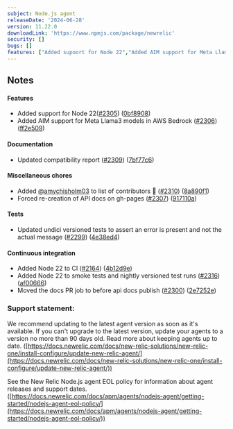 ```yaml
---
subject: Node.js agent
releaseDate: '2024-06-28'
version: 11.22.0
downloadLink: 'https://www.npmjs.com/package/newrelic'
security: []
bugs: []
features: ["Added supoort for Node 22","Added AIM support for Meta Llama3 models in AWS Bedrock"]
---
```


## Notes

#### Features

* Added support for Node 22([#2305](https://github.com/newrelic/node-newrelic/pull/2305)) ([0bf8908](https://github.com/newrelic/node-newrelic/commit/0bf89081a59fe598b22613257f519c171149c454))
* Added AIM support for Meta Llama3 models in AWS Bedrock ([#2306](https://github.com/newrelic/node-newrelic/pull/2306)) ([ff2e509](https://github.com/newrelic/node-newrelic/commit/ff2e509913c2169c274387db461edffeee896834))

#### Documentation

* Updated compatibility report ([#2309](https://github.com/newrelic/node-newrelic/pull/2309)) ([7bf77c6](https://github.com/newrelic/node-newrelic/commit/7bf77c6b41d8313c6837293f42901c6e13954af4))

#### Miscellaneous chores

* Added [@amychisholm03](https://github.com/amychisholm03) to list of contributors 🎉 ([#2310](https://github.com/newrelic/node-newrelic/pull/2310)) ([8a890f1](https://github.com/newrelic/node-newrelic/commit/8a890f1d8879715be3b15bdc58f95c764c112646))
* Forced re-creation of API docs on gh-pages ([#2307](https://github.com/newrelic/node-newrelic/pull/2307)) ([917110a](https://github.com/newrelic/node-newrelic/commit/917110a189bc77823f114b1bfb338788fa2b6043))

#### Tests

* Updated undici versioned tests to assert an error is present and not the actual message ([#2299](https://github.com/newrelic/node-newrelic/pull/2299)) ([4e38ed4](https://github.com/newrelic/node-newrelic/commit/4e38ed494f2706d4c6b3f89474efb7365e766903))

#### Continuous integration

* Added Node 22 to CI ([#2164](https://github.com/newrelic/node-newrelic/pull/2164)) ([4b12d9e](https://github.com/newrelic/node-newrelic/commit/4b12d9e7d89d8367fdb895b24e2818ff85d67592))
* Added Node 22 to smoke tests and nightly versioned test runs ([#2316](https://github.com/newrelic/node-newrelic/pull/2316)) ([af00666](https://github.com/newrelic/node-newrelic/commit/af00666d3b1a3458c40bd6f0e3dca6ac2e477335))
* Moved the docs PR job to before api docs publish ([#2300](https://github.com/newrelic/node-newrelic/pull/2300)) ([2e7252e](https://github.com/newrelic/node-newrelic/commit/2e7252ef3281046c3c85722ccede582e5aefa1a9))

### Support statement:

We recommend updating to the latest agent version as soon as it's available. If you can't upgrade to the latest version, update your agents to a version no more than 90 days old. Read more about keeping agents up to date. ([https://docs.newrelic.com/docs/new-relic-solutions/new-relic-one/install-configure/update-new-relic-agent/](https://docs.newrelic.com/docs/new-relic-solutions/new-relic-one/install-configure/update-new-relic-agent/))

See the New Relic Node.js agent EOL policy for information about agent releases and support dates. ([https://docs.newrelic.com/docs/apm/agents/nodejs-agent/getting-started/nodejs-agent-eol-policy/](https://docs.newrelic.com/docs/apm/agents/nodejs-agent/getting-started/nodejs-agent-eol-policy/))
